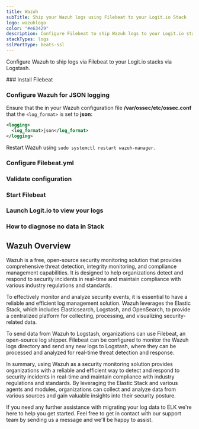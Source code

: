 ```yaml
---
title: Wazuh
subTitle: Ship your Wazuh logs using Filebeat to your Logit.io Stack
logo: wazuhlogo
color: "#e63429"
description: Configure Filebeat to ship Wazuh logs to your Logit.io stacks. Configure Filebeat to send Wazuh logs to Logstash or Elastic. Get started using our Wazuh example configuration.
stackTypes: logs
sslPortType: beats-ssl
---
```


Configure Wazuh to ship logs via Filebeat to your Logit.io stacks via Logstash.

<Steps>
  ### Install Filebeat

  <InstallFilebeat />

  ### Configure Wazuh for JSON logging

  Ensure that the in your Wazuh configuration file __/var/ossec/etc/ossec.conf__ that the `<log_format>` is set to __json__:

  ```xml copy
  <logging>
    <log_format>json</log_format>
  </logging>
  ```
  
  Restart Wazuh using `sudo systemctl restart wazuh-manager`.

  ### Configure Filebeat.yml

  <FilebeatFilestream type="wazuh" path="/var/ossec/logs/alerts/alerts.json" />

  ### Validate configuration

  <ValidateBeat beatname="filebeat" />

  ### Start Filebeat

  <StartFilebeat />

  ### Launch Logit.io to view your logs

  <LaunchStack utmMedium="logs" utmCampaign="wazuh" source="wazuh" />

  ### How to diagnose no data in Stack

  <DiagnoseNoData />
  
</Steps>

## Wazuh Overview

Wazuh is a free, open-source security monitoring solution that provides 
comprehensive threat detection, integrity monitoring, and compliance 
management capabilities. It is designed to help organizations detect 
and respond to security incidents in real-time and maintain 
compliance with various industry regulations and standards.

To effectively monitor and analyze security events, it is essential to 
have a reliable and efficient log management solution. Wazuh leverages 
the Elastic Stack, which includes Elasticsearch, Logstash, and OpenSearch, 
to provide a centralized platform for collecting, processing, 
and visualizing security-related data.

To send data from Wazuh to Logstash, organizations can use Filebeat, an 
open-source log shipper. Filebeat can be configured to monitor the Wazuh 
logs directory and send any new logs to Logstash, where they can be 
processed and analyzed for real-time threat detection and response.

In summary, using Wazuh as a security monitoring solution provides 
organizations with a reliable and efficient way to detect and respond to 
security incidents in real-time and maintain compliance with industry 
regulations and standards. By leveraging the Elastic Stack and various 
agents and modules, organizations can collect and analyze data from 
various sources and gain valuable insights into their security posture.

If you need any further assistance with migrating your log data to ELK 
we're here to help you get started. Feel free to get in contact with 
our support team by sending us a 
message <IntercomButton text="via live chat" /> and we'll be happy to assist.